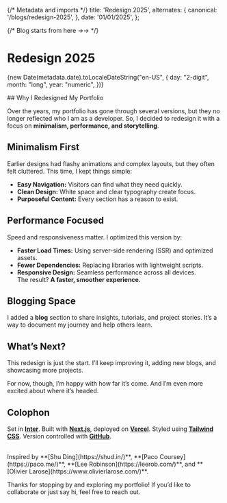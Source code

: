 {/* Metadata and imports */}
title: 'Redesign 2025',
alternates: {
canonical: '/blogs/redesign-2025',
},
date: '01/01/2025',
};

<BackButton />

{/* Blog starts from here ->-> */}

# Redesign 2025

<p className="text-neutral-400 mb-8 mt-2">
  {new Date(metadata.date).toLocaleDateString("en-US", {
    day: "2-digit",
    month: "long",
    year: "numeric",
  })}
</p>
## Why I Redesigned My Portfolio

Over the years, my portfolio has gone through several versions, but they no longer reflected who I am as a developer. So, I decided to redesign it with a focus on **minimalism, performance, and storytelling**.

## Minimalism First

Earlier designs had flashy animations and complex layouts, but they often felt cluttered. This time, I kept things simple:

- **Easy Navigation:** Visitors can find what they need quickly.
- **Clean Design:** White space and clear typography create focus.
- **Purposeful Content:** Every section has a reason to exist.

## Performance Focused

Speed and responsiveness matter. I optimized this version by:

- **Faster Load Times:** Using server-side rendering (SSR) and optimized assets.
- **Fewer Dependencies:** Replacing libraries with lightweight scripts.
- **Responsive Design:** Seamless performance across all devices.
  <br />
  The result? **A faster, smoother experience.**

## Blogging Space

I added a **blog** section to share insights, tutorials, and project stories. It’s a way to document my journey and help others learn.

## What’s Next?

This redesign is just the start. I’ll keep improving it, adding new blogs, and showcasing more projects.

For now, though, I’m happy with how far it’s come. And I’m even more excited about where it’s headed.

## Colophon

Set in **[Inter](https://rsms.me/inter/)**. Built with **[Next.js](https://nextjs.org/)**, deployed on **[Vercel](https://vercel.com/)**. Styled using **[Tailwind CSS](https://tailwindcss.com/blog/tailwindcss-v4-beta)**. Version controlled with **[GitHub](https://github.com/)**.

<br />
Inspired by **[Shu Ding](https://shud.in/)**, **[Paco
Coursey](https://paco.me/)**, **[Lee Robinson](https://leerob.com/)**, and
**[Olivier Larose](https://www.olivierlarose.com/)**.

<br />

Thanks for stopping by and exploring my portfolio! If you’d like to collaborate or just say hi, feel free to reach out.
